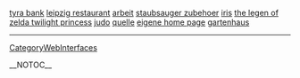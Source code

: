 <a href= http://tyra-bank.price10.info >tyra bank</a>   <a href= http://leipzig-restaurant.bober1.info >leipzig restaurant</a>   <a href= http://arbeit.price10.info >arbeit</a>   <a href= http://staubsauger-zubehoer.price10.info >staubsauger zubehoer</a>   <a href= http://iris.tanyababkina.info >iris</a>   <a href= http://the-legen-of-zelda-twilight-princess.tanyababkina.info >the legen of zelda twilight princess</a>   <a href= http://judo.prof10.info >judo</a>   <a href= http://quelle.tanyababkina.info >quelle</a>   <a href= http://eigene-home-page.coo5.info >eigene home page</a>   <a href= http://gartenhaus.prof10.info >gartenhaus</a>
----
[[CategoryWebInterfaces]]

__NOTOC__